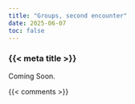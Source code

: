 ```yaml
---
title: "Groups, second encounter"
date: 2025-06-07
toc: false
---
```


### {{< meta title >}}

Coming Soon.


{{< comments >}}
